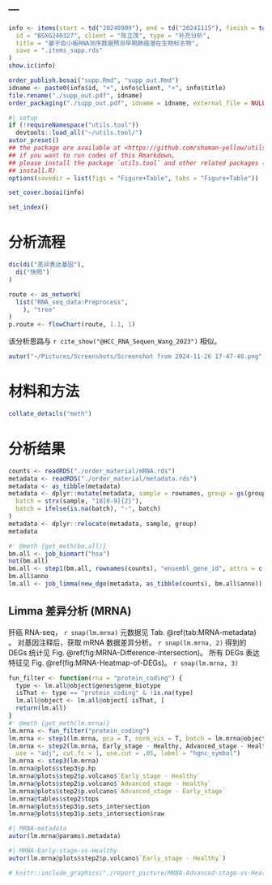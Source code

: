 ---
---

```r
info <- items(start = td("20240909"), end = td("20241115"), finish = td("20241126"),
  id = "BSXG240327", client = "陈立茂", type = "补充分析",
  title = "基于血小板RNA测序数据预测早期肺癌潜在生物标志物",
  save = ".items_supp.rds"
)
show.ic(info)

order_publish.bosai("supp.Rmd", "supp_out.Rmd")
idname <- paste0(info$id, "+", info$client, "+", info$title)
file.rename("./supp_out.pdf", idname)
order_packaging("./supp_out.pdf", idname = idname, external_file = NULL)
```

```r
#| setup
if (!requireNamespace("utils.tool"))
  devtools::load_all("~/utils.tool/")
autor_preset()
## the package are available at <https://github.com/shaman-yellow/utils.tool>
## if you want to run codes of this Rmarkdown,
## please install the package `utils.tool` and other related packages (run
## install.R)
options(savedir = list(figs = "Figure+Table", tabs = "Figure+Table"))
```

```r
set_cover.bosai(info)
```

```r
set_index()
```

# 分析流程 {#abstract}

```r
dic(di("差异表达基因"),
  di("快照")
)

```

```r
route <- as_network(
  list("RNA_seq_data:Preprocess",
    ), "tree"
)
p.route <- flowChart(route, 1.1, 1)
```

该分析思路与 `r cite_show("@HCC_RNA_Sequen_Wang_2023")` 相似。

```r
autor("~/Pictures/Screenshots/Screenshot from 2024-11-26 17-47-48.png", asis = F)
```

# 材料和方法 {#introduction}

```r
collate_details("meth")
```

# 分析结果 {#workflow}

```r
counts <- readRDS("./order_material/mRNA.rds")
metadata <- readRDS("./order_material/metadata.rds")
metadata <- as_tibble(metadata)
metadata <- dplyr::mutate(metadata, sample = rownames, group = gs(group, "-", "_"),
  batch = strx(sample, "18[0-9]{2}"),
  batch = ifelse(is.na(batch), "-", batch)
)
metadata <- dplyr::relocate(metadata, sample, group)
metadata
```

```r
#' @meth {get_meth(bm.all)}
bm.all <- job_biomart("hsa")
not(bm.all)
bm.all <- step1(bm.all, rownames(counts), "ensembl_gene_id", attrs = c(general_attrs(), "gene_biotype"))
bm.all$anno
lm.all <- job_limma(new_dge(metadata, as_tibble(counts), bm.all$anno))
```

## Limma 差异分析 (MRNA)

肝癌 RNA-seq， `r snap(lm.mrna)`
元数据见 Tab. \@ref(tab:MRNA-metadata) 。
对基因注释后，获取 mRNA 数据差异分析。
`r snap(lm.mrna, 2)`
得到的 DEGs 统计见 Fig. \@ref(fig:MRNA-Difference-intersection)。
所有 DEGs 表达特征见 Fig. \@ref(fig:MRNA-Heatmap-of-DEGs)。
`r snap(lm.mrna, 3)`


```r
fun_filter <- function(rna = "protein_coding") {
  type <- lm.all@object$genes$gene_biotype
  isThat <- type == "protein_coding" & !is.na(type)
  lm.all@object <- lm.all@object[ isThat, ]
  return(lm.all)
}
#' @meth {get_meth(lm.mrna)}
lm.mrna <- fun_filter("protein_coding")
lm.mrna <- step1(lm.mrna, pca = T, norm_vis = T, batch = lm.mrna@object$samples$batch)
lm.mrna <- step2(lm.mrna, Early_stage - Healthy, Advanced_stage - Healthy, Advanced_stage - Early_stage,
  use = "adj", cut.fc = 1, use.cut = .05, label = "hgnc_symbol")
lm.mrna <- step3(lm.mrna)
lm.mrna@plots$step3$p.hp
lm.mrna@plots$step2$p.volcano$`Early_stage - Healthy`
lm.mrna@plots$step2$p.volcano$`Advanced_stage - Healthy`
lm.mrna@plots$step2$p.volcano$`Advanced_stage - Early_stage`
lm.mrna@tables$step2$tops
lm.mrna@plots$step3$p.sets_intersection
lm.mrna@plots$step3$p.sets_intersection$raw
```


```r
#| MRNA-metadata
autor(lm.mrna@params$.metadata)
```


```r
#| MRNA-Early-stage-vs-Healthy
autor(lm.mrna@plots$step2$p.volcano$`Early_stage - Healthy`)
```

```r
# knitr::include_graphics("./report_picture/MRNA-Advanced-stage-vs-Healthy.png")
```
